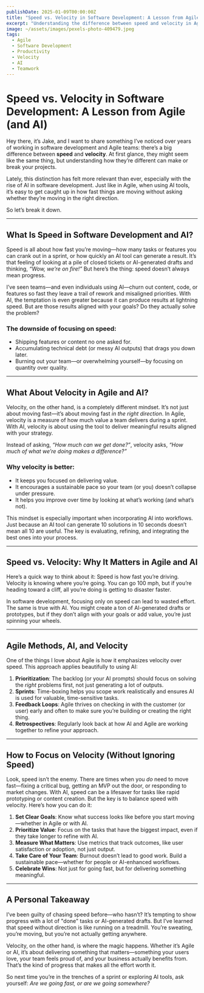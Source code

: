 ```yaml
---
publishDate: 2025-01-09T00:00:00Z
title: "Speed vs. Velocity in Software Development: A Lesson from Agile (and AI)"
excerpt: "Understanding the difference between speed and velocity in Agile and AI helps teams focus on delivering value, not just completing tasks quickly."
image: ~/assets/images/pexels-photo-409479.jpeg
tags:
  - Agile
  - Software Development
  - Productivity
  - Velocity
  - AI
  - Teamwork
---
```


# Speed vs. Velocity in Software Development: A Lesson from Agile (and AI)

Hey there, it’s Jake, and I want to share something I’ve noticed over years of working in software development and Agile teams: there’s a big difference between **speed** and **velocity**. At first glance, they might seem like the same thing, but understanding how they’re different can make or break your projects.

Lately, this distinction has felt more relevant than ever, especially with the rise of AI in software development. Just like in Agile, when using AI tools, it’s easy to get caught up in how fast things are moving without asking whether they’re moving in the right direction.

So let’s break it down.

---

## **What Is Speed in Software Development and AI?**

Speed is all about how fast you’re moving—how many tasks or features you can crank out in a sprint, or how quickly an AI tool can generate a result. It’s that feeling of looking at a pile of closed tickets or AI-generated drafts and thinking, *“Wow, we’re on fire!”* But here’s the thing: speed doesn’t always mean progress.

I’ve seen teams—and even individuals using AI—churn out content, code, or features so fast they leave a trail of rework and misaligned priorities. With AI, the temptation is even greater because it can produce results at lightning speed. But are those results aligned with your goals? Do they actually solve the problem?

### **The downside of focusing on speed:**
- Shipping features or content no one asked for.
- Accumulating technical debt (or messy AI outputs) that drags you down later.
- Burning out your team—or overwhelming yourself—by focusing on quantity over quality.

---

## **What About Velocity in Agile and AI?**

Velocity, on the other hand, is a completely different mindset. It’s not just about moving fast—it’s about moving fast *in the right direction*. In Agile, velocity is a measure of how much value a team delivers during a sprint. With AI, velocity is about using the tool to deliver meaningful results aligned with your strategy.

Instead of asking, *“How much can we get done?”*, velocity asks, *“How much of what we’re doing makes a difference?”*

### **Why velocity is better:**
- It keeps you focused on delivering value.
- It encourages a sustainable pace so your team (or you) doesn’t collapse under pressure.
- It helps you improve over time by looking at what’s working (and what’s not).

This mindset is especially important when incorporating AI into workflows. Just because an AI tool can generate 10 solutions in 10 seconds doesn’t mean all 10 are useful. The key is evaluating, refining, and integrating the best ones into your process.

---

## **Speed vs. Velocity: Why It Matters in Agile and AI**

Here’s a quick way to think about it: Speed is how fast you’re driving. Velocity is knowing where you’re going. You can go 100 mph, but if you’re heading toward a cliff, all you’re doing is getting to disaster faster.

In software development, focusing only on speed can lead to wasted effort. The same is true with AI. You might create a ton of AI-generated drafts or prototypes, but if they don’t align with your goals or add value, you’re just spinning your wheels.

---

## **Agile Methods, AI, and Velocity**

One of the things I love about Agile is how it emphasizes velocity over speed. This approach applies beautifully to using AI:
1. **Prioritization**: The backlog (or your AI prompts) should focus on solving the *right* problems first, not just generating a lot of outputs.
2. **Sprints**: Time-boxing helps you scope work realistically and ensures AI is used for valuable, time-sensitive tasks.
3. **Feedback Loops**: Agile thrives on checking in with the customer (or user) early and often to make sure you’re building or creating the right thing.
4. **Retrospectives**: Regularly look back at how AI and Agile are working together to refine your approach.

---

## **How to Focus on Velocity (Without Ignoring Speed)**

Look, speed isn’t the enemy. There are times when you *do* need to move fast—fixing a critical bug, getting an MVP out the door, or responding to market changes. With AI, speed can be a lifesaver for tasks like rapid prototyping or content creation. But the key is to balance speed with velocity. Here’s how you can do it:
1. **Set Clear Goals**: Know what success looks like before you start moving—whether in Agile or with AI.
2. **Prioritize Value**: Focus on the tasks that have the biggest impact, even if they take longer to refine with AI.
3. **Measure What Matters**: Use metrics that track outcomes, like user satisfaction or adoption, not just output.
4. **Take Care of Your Team**: Burnout doesn’t lead to good work. Build a sustainable pace—whether for people or AI-enhanced workflows.
5. **Celebrate Wins**: Not just for going fast, but for delivering something meaningful.

---

## **A Personal Takeaway**

I’ve been guilty of chasing speed before—who hasn’t? It’s tempting to show progress with a lot of "done" tasks or AI-generated drafts. But I’ve learned that speed without direction is like running on a treadmill. You’re sweating, you’re moving, but you’re not actually getting anywhere.

Velocity, on the other hand, is where the magic happens. Whether it’s Agile or AI, it’s about delivering something that matters—something your users love, your team feels proud of, and your business actually benefits from. That’s the kind of progress that makes all the effort worth it.

So next time you’re in the trenches of a sprint or exploring AI tools, ask yourself: *Are we going fast, or are we going somewhere?*

